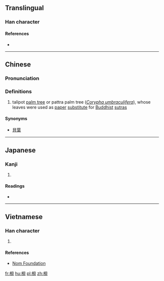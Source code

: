 ==Translingual==

===Han character===
{{Han char|rn=75|rad=木|as=07|sn=11|four=46980|canj=DBUC|ids=⿰木貝}}

====References====
* {{Han ref|kx=0529.030|dkj=14848|hdz=21213.040|uh=6896|ud=26774|bh=D5CB|bd=54731}}

----

==Chinese==
{{zh-forms}}

===Pronunciation===
{{zh-pron
|m=bèi
|c=bui3
|mc=
|oc=
|ma=
|cat=pn
}}

===Definitions===
# talipot [[palm tree]] or pattra palm tree (''[[w:Corypha umbraculifera|Corypha umbraculifera]]''), whose leaves were used as [[paper]] [[substitute]] for [[Buddhist]] [[sutra]]s

====Synonyms====
*[[貝葉]]

----

==Japanese==

===Kanji===
{{ja-kanji|grade=|rs=木07}}

# {{defn|lang=ja|sort=木07}}

====Readings====
* {{ja-readings|on=[[はい]] (hai)|kun=[[ばいたら]] (baitara)}}

----

==Vietnamese==

===Han character===
{{vi-readings|rs=木07| hanviet = [[vối]], [[vôi]]}}

# {{defn|lang=vi|sort=木07}}

====References====
*[http://nomfoundation.org/common/nom_details.php?codepoint=6896 Nom Foundation]

[[fr:梖]]
[[hu:梖]]
[[pl:梖]]
[[zh:梖]]